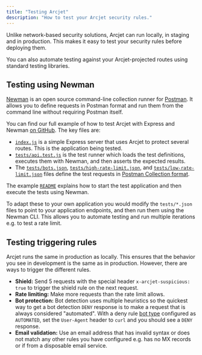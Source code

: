 ```yaml
---
title: "Testing Arcjet"
description: "How to test your Arcjet security rules."
---
```



Unlike network-based security solutions, Arcjet can run locally, in staging and
in production. This makes it easy to test your security rules before deploying
them.

You can also automate testing against your Arcjet-projected routes using
standard testing libraries.

## Testing using Newman

[Newman](https://github.com/postmanlabs/newman) is an open source command-line
collection runner for [Postman](https://www.postman.com/). It allows you to
define requests in Postman format and run them from the command line without
requiring Postman itself.

You can find our full example of how to test Arcjet with Express and Newman [on
GitHub](https://github.com/arcjet/arcjet-js/tree/main/examples/express-newman).
The key files are:

- [`index.js`](https://github.com/arcjet/arcjet-js/blob/main/examples/express-newman/index.js)
  is a simple Express server that uses Arcjet to protect several routes. This is
  the application being tested.
- [`tests/api.test.js`](https://github.com/arcjet/arcjet-js/blob/main/examples/express-newman/tests/api.test.js)
  is the test runner which loads the test definitions, executes them with
  Newman, and then asserts the expected results.
- The
  [`tests/bots.json`](https://github.com/arcjet/arcjet-js/blob/main/examples/express-newman/tests/bots.json),
  [`tests/high-rate-limit.json`](https://github.com/arcjet/arcjet-js/blob/main/examples/express-newman/tests/high-rate-limit.json),
  and
  [`tests/low-rate-limit.json`](https://github.com/arcjet/arcjet-js/blob/main/examples/express-newman/tests/low-rate-limit.json)
  files define the test requests in [Postman Collection
  format](https://learning.postman.com/collection-format/getting-started/overview/).

The example
[`README`](https://github.com/arcjet/arcjet-js/tree/main/examples/express-newman)
explains how to start the test application and then execute the tests using
Newman.

To adapt these to your own application you would modify the `tests/*.json` files
to point to your application endpoints, and then run them using the Newman CLI.
This allows you to automate testing and run multiple iterations e.g. to test a
rate limit.

## Testing triggering rules

Arcjet runs the same in production as locally. This ensures that the behavior
you see in development is the same as in production. However, there are ways to
trigger the different rules.

- **Shield:** Send 5 requests with the special header `x-arcjet-suspicious:
true` to trigger the shield rule on the next request.
- **Rate limiting:** Make more requests than the rate limit allows.
- **Bot protection:** Bot detection uses multiple heuristics so the quickest way
  to get a bot detection `DENY` response is to make a request that is always
  considered "automated". With a deny rule [bot type](/bot-protection/bot-types)
  configured as `AUTOMATED`, set the `User-Agent` header to `curl` and you
  should see a `DENY` response.
- **Email validation:** Use an email address that has invalid syntax or does not
  match any other rules you have configured e.g. has no MX records or if from a
  disposable email service.

<Comments />
